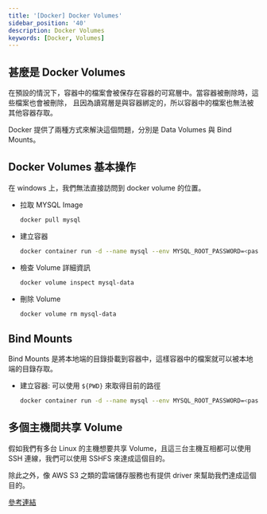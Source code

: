```yaml
---
title: '[Docker] Docker Volumes'
sidebar_position: '40'
description: Docker Volumes
keywords: [Docker, Volumes]
---
```


## 甚麼是 Docker Volumes

在預設的情況下，容器中的檔案會被保存在容器的可寫層中。當容器被刪除時，這些檔案也會被刪除，
且因為讀寫層是與容器綁定的，所以容器中的檔案也無法被其他容器存取。

Docker 提供了兩種方式來解決這個問題，分別是 Data Volumes 與 Bind Mounts。

## Docker Volumes 基本操作

在 windows 上，我們無法直接訪問到 docker volume 的位置。

- 拉取 MYSQL Image

  ```bash
  docker pull mysql
  ```

- 建立容器

  ```bash
  docker container run -d --name mysql --env MYSQL_ROOT_PASSWORD=<password> -v <volumes_name>:/var/lib/mysql mysql
  ```

- 檢查 Volume 詳細資訊

  ```bash
  docker volume inspect mysql-data
  ```

- 刪除 Volume
  ```bash
  docker volume rm mysql-data
  ```

## Bind Mounts

Bind Mounts 是將本地端的目錄掛載到容器中，這樣容器中的檔案就可以被本地端的目錄存取。

- 建立容器: 可以使用 `${PWD}` 來取得目前的路徑

  ```bash
  docker container run -d --name mysql --env MYSQL_ROOT_PASSWORD=<password> -v <local_path>:/var/lib/mysql mysql
  ```

## 多個主機間共享 Volume

假如我們有多台 Linux 的主機想要共享 Volume，且這三台主機互相都可以使用 SSH 連線，我們可以使用 SSHFS 來達成這個目的。

除此之外，像 AWS S3 之類的雲端儲存服務也有提供 driver 來幫助我們達成這個目的。

[參考連結](https://dockertips.readthedocs.io/en/latest/docker-volume/multi-host-share.html)
